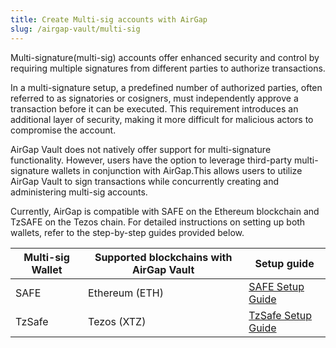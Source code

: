 ```yaml
---
title: Create Multi-sig accounts with AirGap
slug: /airgap-vault/multi-sig
---
```


Multi-signature(multi-sig) accounts offer enhanced security and control by requiring multiple signatures from different parties to authorize transactions.

In a multi-signature setup, a predefined number of authorized parties, often referred to as signatories or cosigners, must independently approve a transaction before it can be executed. This requirement introduces an additional layer of security, making it more difficult for malicious actors to compromise the account.

AirGap Vault does not natively offer support for multi-signature functionality. However, users have the option to leverage third-party multi-signature wallets in conjunction with AirGap.This allows users to utilize AirGap Vault to sign transactions while concurrently creating and administering multi-sig accounts.

Currently, AirGap is compatible with SAFE on the Ethereum blockchain and TzSAFE on the Tezos chain. For detailed instructions on setting up both wallets, refer to the step-by-step guides provided below.

| **Multi-sig Wallet** | **Supported blockchains with AirGap Vault** | **Setup guide**                                                                                                      |
| -------------------- | ------------------------------------------- | -------------------------------------------------------------------------------------------------------------------- |
| SAFE                 | Ethereum (ETH)                              | [SAFE Setup Guide](/guides/safewallet)                                                                               |
| TzSafe               | Tezos (XTZ)                                 | [TzSafe Setup Guide](https://medium.com/airgap-it/how-to-create-a-multisig-wallet-with-airgap-on-tezos-68999d2a672a) |
